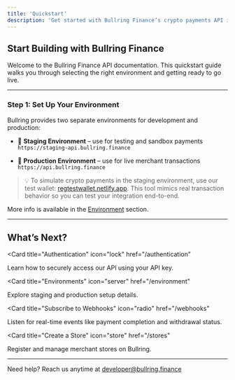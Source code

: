 ```yaml
---
title: 'Quickstart'
description: 'Get started with Bullring Finance’s crypto payments API in minutes.'
---
```


## Start Building with Bullring Finance

Welcome to the Bullring Finance API documentation. This quickstart guide walks you through selecting the right environment and getting ready to go live.

---

### Step 1: Set Up Your Environment

Bullring provides two separate environments for development and production:

- 🧪 **Staging Environment** – use for testing and sandbox payments  
  `https://staging-api.bullring.finance`

- 🚀 **Production Environment** – use for live merchant transactions  
  `https://api.bullring.finance`

> 💡 To simulate crypto payments in the staging environment, use our test wallet: [regtestwallet.netlify.app](https://regtestwallet.netlify.app). This tool mimics real transaction behavior so you can test your integration end-to-end.

More info is available in the [Environment](/environment) section.

---

## What’s Next?

<CardGroup>

<Card
  title="Authentication"
  icon="lock"
  href="/authentication"
>
  Learn how to securely access our API using your API key.
</Card>

<Card
  title="Environments"
  icon="server"
  href="/environment"
>
  Explore staging and production setup details.
</Card>

<Card
  title="Subscribe to Webhooks"
  icon="radio"
  href="/webhooks"
>
  Listen for real-time events like payment completion and withdrawal status.
</Card>

<Card
  title="Create a Store"
  icon="store"
  href="/stores"
>
  Register and manage merchant stores on Bullring.
</Card>

</CardGroup>

---

Need help? Reach us anytime at [developer@bullring.finance](mailto:developer@bullring.finance)

